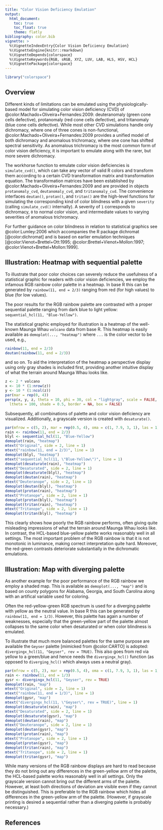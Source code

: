 ```yaml
---
title: "Color Vision Deficiency Emulation"
output:
  html_document:
    toc: true
    toc_float: true
    theme: flatly
bibliography: color.bib
vignette: >
  %\VignetteIndexEntry{Color Vision Deficiency Emulation}
  %\VignetteEngine{knitr::rmarkdown}
  %\VignetteDepends{colorspace}
  %\VignetteKeywords{RGB, sRGB, XYZ, LUV, LAB, HLS, HSV, HCL}
  %\VignettePackage{colorspace}
---
```


```r
library("colorspace")
```

## Overview

Different kinds of limitations can be emulated using the physiologically-based model
for simulating color vision deficiency (CVD) of @color:Machado+Oliveira+Fernandes:2009:
deuteranomaly (green cone cells defective),
protanomaly (red cone cells defective), and
tritanomaly (blue cone cells defective).
While most other CVD simulations handle only dichromacy, where one of three cones is
non-functional, @color:Machado+Oliveira+Fernandes:2009 provides a unified model of
both dichromacy and anomalous trichromacy, where one cone has shifted spectral
sensitivity. As anomalous trichromacy is the most common form of color vision
deficiency, it is important to emulate along with the rarer, but more severe
dichromacy.

The workhorse function to emulate color vision deficiencies is `simulate_cvd()`,
which can take any vector of valid R colors and transform them according to a
certain CVD transformation matrix and transformation equation. The
transformation matrices have been established by @color:Machado+Oliveira+Fernandes:2009 and are
provided in objects `protanomaly_cvd`, `deutanomaly_cvd`, and `tritanomaly_cvd`.
The convenience interfaces `deutan()`, `protan()`, and `tritan()` are the high-level
functions for simulating the corresponding kind of color blindness with a given
`severity` (calling `simulate_cvd()` internally). A severity of `1` corresponds to
dichromacy, `0` to normal color vision, and intermediate values to varying
severities of anomalous trichromacy.

For further guidance on color blindness in
relation to statistical graphics see @color:Lumley:2006 which accompanies the R
package dichromat [@color:dichromat] and is based on earlier emulation techniques
[@color:Vienot+Brettel+Ott:1995; @color:Brettel+Vienot+Mollon:1997; @color:Vienot+Brettel+Mollon:1999].


## Illustration: Heatmap with sequential palette

To illustrate that poor color choices can severely reduce the usefulness of a statistical
graphic for readers with color vision deficiencies, we employ the infamous RGB rainbow
color palette in a heatmap. In base R this can be generated by `rainbow(11, end = 2/3)`
ranging from red (for high values) to blue (for low values).

The poor results for the RGB rainbow palette are contrasted with a proper sequential
palette ranging from dark blue to light yellow: `sequential_hcl(11, "Blue-Yellow")`.

The statistical graphic employed for illustration is a heatmap of the well-known
Maunga Whau `volcano` data from base R. This heatmap is easily available as
`demoplot(..., "heatmap")` where `...` is the color vector to be used, e.g.,

```r
rainbow(11, end = 2/3)
deutan(rainbow(11, end = 2/3))
```

and so on. To aid the interpretation of the heatmap a perspective display using
only gray shades is included first, providing another intuitive display of what
the terrain around Maunga Whau looks like.

```r
z <- 2 * volcano
x <- 10 * (1:nrow(z))
y <- 10 * (1:ncol(z))
par(mar = rep(0, 4))
persp(x, y, z, theta = 10, phi = 30, col = "lightgray", scale = FALSE,
  ltheta = 100, shade = 0.5, border = NA, box = FALSE)
```

Subsequently, all combinations of palette and color vision deficiency are visualized.
Additionally, a grayscale version is created with `desaturate()`.

```r
par(mfrow = c(5, 2), mar = rep(0.5, 4), oma = c(1, 7.9, 3, 1), las = 1)
rain <- rainbow(11, end = 2/3)
blyl <- sequential_hcl(11, "Blue-Yellow")
demoplot(rain, "heatmap")
mtext("Original", side = 2, line = 1)
mtext("rainbow(11, end = 2/3)", line = 1)
demoplot(blyl, "heatmap")
mtext("sequential_hcl(11, \"Blue-Yellow\")", line = 1)
demoplot(desaturate(rain), "heatmap")
mtext("Desaturated", side = 2, line = 1)
demoplot(desaturate(blyl), "heatmap")
demoplot(deutan(rain), "heatmap")
mtext("Deuteranope", side = 2, line = 1)
demoplot(deutan(blyl), "heatmap")
demoplot(protan(rain), "heatmap")
mtext("Protanope", side = 2, line = 1)
demoplot(protan(blyl), "heatmap")
demoplot(tritan(rain), "heatmap")
mtext("Tritanope", side = 2, line = 1)
demoplot(tritan(blyl), "heatmap")
```

This clearly shows how poorly the RGB rainbow performs, often giving quite
misleading impressions of what the terrain around Maunga Whau looks like.
In contrast, the HCL-based blue-yellow palette works reasonably well in all settings. The most important
problem of the RGB rainbow is that it is not monotonic in luminance, making
correct interpretation quite hard. Moreover, the red-green contrasts deteriorate
substantially in the dichromatic emulations.


## Illustration: Map with diverging palette

As another example for the poor performance of the RGB rainbow we employ a
shaded map. This is available as `demoplot(..., "map")` and is based on county
polygons for Alabama, Georgia, and South Carolina along with an artifical variable
used for coloring.

Often the red-yellow-green RGB spectrum is used for a diverging palette with 
yellow as the neutral value. In base R this can be generated by
`rainbow(11, end = 1/3)`. However, this palette has again a number of weaknesses,
especially that the green-yellow part of the palette almost collapses to the same
color when desaturated or when color blindness is emulated.

To illustrate that much more balanced palettes for the same purpose are available
the `Geyser` palette [mimicked from @color:CARTO] is adopted:
`divergingx_hcl(11, "Geyser", rev = TRUE)`. This also goes from red via yellow to
a green/blue and hence needs the `divergingx_hcl()` function (as opposed to
`diverging_hcl()` which always uses a neutral gray).

```r
par(mfrow = c(5, 2), mar = rep(0.5, 4), oma = c(1, 7.9, 3, 1), las = 1)
rain <- rainbow(11, end = 1/3)
gysr <- divergingx_hcl(11, "Geyser", rev = TRUE)
demoplot(rain, "map")
mtext("Original", side = 2, line = 1)
mtext("rainbow(11, end = 1/3)", line = 1)
demoplot(gysr, "map")
mtext("divergingx_hcl(11, \"Geyser\", rev = TRUE)", line = 1)
demoplot(desaturate(rain), "map")
mtext("Desaturated", side = 2, line = 1)
demoplot(desaturate(gysr), "map")
demoplot(deutan(rain), "map")
mtext("Deuteranope", side = 2, line = 1)
demoplot(deutan(gysr), "map")
demoplot(protan(rain), "map")
mtext("Protanope", side = 2, line = 1)
demoplot(protan(gysr), "map")
demoplot(tritan(rain), "map")
mtext("Tritanope", side = 2, line = 1)
demoplot(tritan(gysr), "map")
```

While many versions of the RGB rainbow displays are hard to read because
they do not bring out any differences in the green-yellow arm of the palette,
the HCL-based palette works reasonably well in all settings. Only the grayscale
version cannot bring out the different arms of the palette. However, at least
both directions of deviation are visible even if they cannot be distinguished.
This is preferable to the RGB rainbow which hides all differences in the
green-yellow arm of the palette. (However, if grayscale printing is desired
a sequential rather than a diverging palette is probably necessary.)


## References
